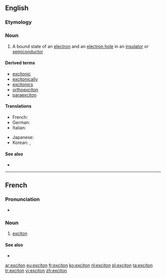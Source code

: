 ==English==

===Etymology===
{{confix|excit|on}}

===Noun===
{{en-noun}}

# {{context|physics}} A bound state of an [[electron]] and an [[electron hole]] in an [[insulator]] or [[semiconductor]]

====Derived terms====
* [[excitonic]]
* [[excitonically]]
* [[excitonics]]
* [[orthoexciton]]
* [[paraexciton]]

====Translations====
{{trans-top|bound state of electron and hole}}
* French: {{t+|fr|exciton|m}}
* German: {{t-|de|Exziton|n}}
* Italian: {{t-|it|eccitone|m}}
{{trans-mid}}
* Japanese: {{t-|ja|励起子|tr=rēki-shi}}
* Korean: {{t-|ko|여기자|tr=yeogija|sc=Hang}}, {{t-|ko|엑시톤|tr=eksiton|sc=Hang}}
{{trans-bottom}}

====See also====
* {{pedia}}
----

==French==

===Pronunciation===
* {{audio|Fr-Paris--exciton.ogg|Audio (Paris)}}

===Noun===
{{fr-noun|m}}

# {{physics|lang=fr}} [[#English|exciton]]

====See also====
* {{pedialite|lang=fr}}

[[ar:exciton]]
[[eu:exciton]]
[[fr:exciton]]
[[ko:exciton]]
[[nl:exciton]]
[[pl:exciton]]
[[ta:exciton]]
[[tr:exciton]]
[[vi:exciton]]
[[zh:exciton]]